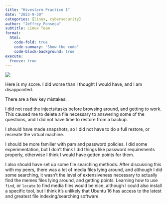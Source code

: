 ```yaml
---
title: "Hivestorm Practice 1"
date: "2023-9-30"
categories: [linux, cybersecurity]
author: "Jeffrey Fonseca"
subtitle: Linux Team
format:
  html:
    code-fold: true
    code-summary: "Show the code"
    code-block-background: true
execute:
  freeze: true
---
```



![](Screenshot_20230930_164431.png)

Here is my score. I did worse than I thought I would have, and I am disappointed. 

There are a few key mistakes:

I did not read the injects/tasks before browsing around, and getting to work. This caused me to delete a file necessary to answering some of the questions, and I did not have time to restore from a backup. 

I should have made snapshots, so I did not have to do a full restore, or recreate the virtual machine.


I should be more familier with pam and password policies. I did some experimentation, but I don't think I did things like password requirements properly, otherwise I think I would have gotten points for them.

I also should have set up some file searching methods. After discussing this with my peers, there was a lot of media files lying around, and although I did some searching, it wasn't the level of extensiveness necessary to actually find the memes files lying around, and getting points. Learning how to use `find`, or `locate` to find media files would be nice, although I could also install a specific tool, but I think it's unlikely that Ubuntu 16 has access to the latest and greatest file indexing/searching software. 